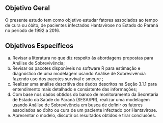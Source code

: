 ## Objetivo Geral

O presente estudo tem como objetivo estudar fatores associados ao tempo de cura ou óbito, de pacientes infectados Hantavirose no Estado do Paraná no período de 1992 a 2016.

## Objetivos Específicos

a. Revisar a literatura no que diz respeito às abordagens propostas para Análise de Sobrevivência;
b. Revisar os pacotes disponíveis no software R \citeonline{r} para estimação e diagnóstico de uma modelagem usando Análise de Sobrevivência fazendo uso dos pacotes survival \citeonline{survival-book} e smcure \citeonline{smcure};
c. Realizar uma análise descritiva dos dados descritos na Seção 3.1.1 para entendimento mais detalhado e consistente das informações;
d. Com base nos dados obtidos do banco de monitoramento da Secretaria de Estado da Saúde do Paraná (SESA/PR), realizar uma modelagem usando Análise de Sobrevivência em busca de definir os fatores associados ao óbito ou cura de um paciente infectado por Hantavirose.
e. Apresentar o modelo, discutir os resultados obtidos e tirar conclusões.